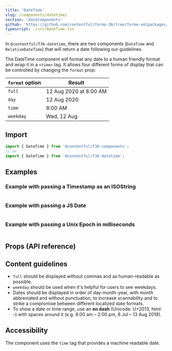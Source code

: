 ```yaml
---
title: 'DateTime'
slug: /components/datetime/
section: 'dateComponents'
github: 'https://github.com/contentful/forma-36/tree/forma-v4/packages/components/datetime'
typescript: ./src/DateTime.tsx
---
```


In `@contentful/f36-datetime`, there are two components (`DateTime` and `RelativeDateTime`) that will return a date following our guidelines.

The DateTime component will format any date to a human friendly format and wrap it in a `<time>` tag.
It allows four different forms of display that can be controlled by changing the `format` prop:

| `format` option | Result                 |
| --------------- | ---------------------- |
| `full`          | 12 Aug 2020 at 8:00 AM |
| `day`           | 12 Aug 2020            |
| `time`          | 8:00 AM                |
| `weekday`       | Wed, 12 Aug            |

## Import

```jsx static=true
import { DateTime } from '@contentful/f36-components';
// or
import { DateTime } from '@contentful/f36-datetime';
```

## Examples

### Example with passing a Timestamp as an ISOString

```jsx file=examples/ISOStringExample.tsx

```

### Example with passing a JS Date

```jsx file=examples/JSDateExample.tsx

```

### Example with passing a Unix Epoch in milliseconds

```jsx file=examples/UnixEpochExample.tsx

```

## Props (API reference)

<Props of="DateTime" storybookPath="/story/components-datetime" />

## Content guidelines

- `full` should be displayed without commas and as human-readable as possible.
- `weekday` should be used when it's helpful for users to see weekdays.
- Dates should be displayed in order of day-month-year, with month abbreviated and without punctuation,
  to increase scannability and to strike a compromise between different localized date formats.
- To show a date or time range, use an **en dash** (Unicode: U+2013, html: &ndash;) with spaces around it (e.g. 8:00 am – 2:00 pm, 8 Jul – 13 Aug 2019).

## Accessibility

The component uses the `time` tag that provides a machine readable date.
